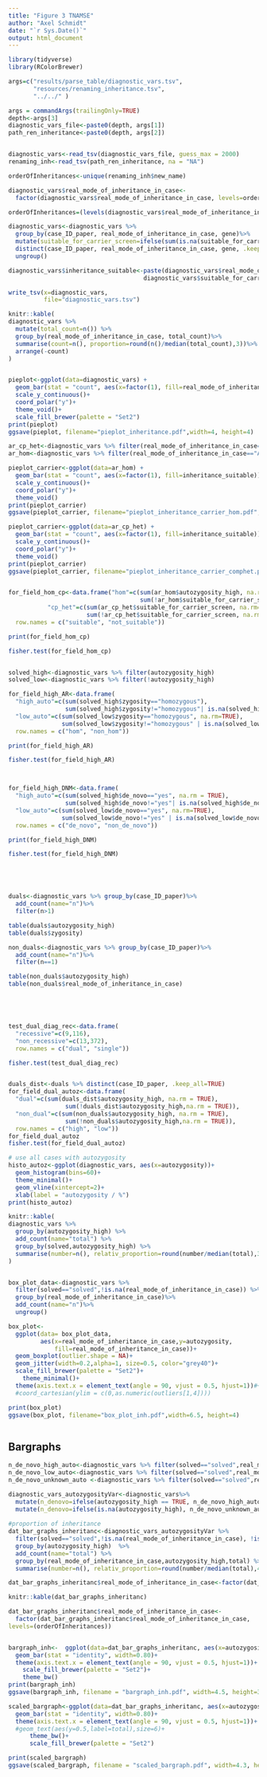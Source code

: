 ```yaml
---
title: "Figure 3 TNAMSE"
author: "Axel Schmidt"
date: "`r Sys.Date()`"
output: html_document
---
```


```r
library(tidyverse)
library(RColorBrewer)

args=c("results/parse_table/diagnostic_vars.tsv", 
       "resources/renaming_inheritance.tsv", 
       "../../" )

args = commandArgs(trailingOnly=TRUE)
depth<-args[3]
diagnostic_vars_file<-paste0(depth, args[1])
path_ren_inheritance<-paste0(depth, args[2])


diagnostic_vars<-read_tsv(diagnostic_vars_file, guess_max = 2000)
renaming_inh<-read_tsv(path_ren_inheritance, na = "NA")

orderOfInheritances<-unique(renaming_inh$new_name)

diagnostic_vars$real_mode_of_inheritance_in_case<-
  factor(diagnostic_vars$real_mode_of_inheritance_in_case, levels=orderOfInheritances)

orderOfInheritances=(levels(diagnostic_vars$real_mode_of_inheritance_in_case))

diagnostic_vars<-diagnostic_vars %>%
  group_by(case_ID_paper, real_mode_of_inheritance_in_case, gene)%>%
  mutate(suitable_for_carrier_screen=ifelse(sum(is.na(suitable_for_carrier_screen)>0), NA, !FALSE %in% suitable_for_carrier_screen))%>%
  distinct(case_ID_paper, real_mode_of_inheritance_in_case, gene, .keep_all = TRUE)%>%
  ungroup()

diagnostic_vars$inheritance_suitable<-paste(diagnostic_vars$real_mode_of_inheritance_in_case,
                                      diagnostic_vars$suitable_for_carrier_screen)

write_tsv(x=diagnostic_vars,
          file="diagnostic_vars.tsv")

```


```r

knitr::kable(
diagnostic_vars %>% 
  mutate(total_count=n()) %>%
  group_by(real_mode_of_inheritance_in_case, total_count)%>%
  summarise(count=n(), proportion=round(n()/median(total_count),3))%>%
  arrange(-count)
)


pieplot<-ggplot(data=diagnostic_vars) +
  geom_bar(stat = "count", aes(x=factor(1), fill=real_mode_of_inheritance_in_case))+
  scale_y_continuous()+
  coord_polar("y")+
  theme_void()+
  scale_fill_brewer(palette = "Set2")
print(pieplot)
ggsave(pieplot, filename="pieplot_inheritance.pdf",width=4, height=4)  

ar_cp_het<-diagnostic_vars %>% filter(real_mode_of_inheritance_in_case=="AR (comp het)")
ar_hom<-diagnostic_vars %>% filter(real_mode_of_inheritance_in_case=="AR (hom)")

pieplot_carrier<-ggplot(data=ar_hom) +
  geom_bar(stat = "count", aes(x=factor(1), fill=inheritance_suitable))+
  scale_y_continuous()+
  coord_polar("y")+
  theme_void()
print(pieplot_carrier)
ggsave(pieplot_carrier, filename="pieplot_inheritance_carrier_hom.pdf",width=4, height=4)  

pieplot_carrier<-ggplot(data=ar_cp_het) +
  geom_bar(stat = "count", aes(x=factor(1), fill=inheritance_suitable))+
  scale_y_continuous()+
  coord_polar("y")+
  theme_void()
print(pieplot_carrier)
ggsave(pieplot_carrier, filename="pieplot_inheritance_carrier_comphet.pdf",width=4, height=4)


for_field_hom_cp<-data.frame("hom"=c(sum(ar_hom$autozygosity_high, na.rm=TRUE),
                                     sum(!ar_hom$suitable_for_carrier_screen, na.rm=TRUE)), 
           "cp_het"=c(sum(ar_cp_het$suitable_for_carrier_screen, na.rm=TRUE),
                      sum(!ar_cp_het$suitable_for_carrier_screen, na.rm=TRUE)), 
  row.names = c("suitable", "not_suitable"))

print(for_field_hom_cp)

fisher.test(for_field_hom_cp)


solved_high<-diagnostic_vars %>% filter(autozygosity_high)
solved_low<-diagnostic_vars %>% filter(!autozygosity_high)

for_field_high_AR<-data.frame(
  "high_auto"=c(sum(solved_high$zygosity=="homozygous"),
                sum(solved_high$zygosity!="homozygous"| is.na(solved_high$zygosity))), 
  "low_auto"=c(sum(solved_low$zygosity=="homozygous", na.rm=TRUE),
               sum(solved_low$zygosity!="homozygous" | is.na(solved_low$zygosity))), 
  row.names = c("hom", "non_hom"))

print(for_field_high_AR)

fisher.test(for_field_high_AR)



for_field_high_DNM<-data.frame(
  "high_auto"=c(sum(solved_high$de_novo=="yes", na.rm = TRUE),
                sum(solved_high$de_novo!="yes"| is.na(solved_high$de_novo))), 
  "low_auto"=c(sum(solved_low$de_novo=="yes", na.rm=TRUE),
               sum(solved_low$de_novo!="yes" | is.na(solved_low$de_novo))), 
  row.names = c("de_novo", "non_de_novo"))

print(for_field_high_DNM)

fisher.test(for_field_high_DNM)





duals<-diagnostic_vars %>% group_by(case_ID_paper)%>%
  add_count(name="n")%>%
  filter(n>1)

table(duals$autozygosity_high)
table(duals$zygosity)

non_duals<-diagnostic_vars %>% group_by(case_ID_paper)%>%
  add_count(name="n")%>%
  filter(n==1)

table(non_duals$autozygosity_high)
table(non_duals$real_mode_of_inheritance_in_case)





test_dual_diag_rec<-data.frame(
  "recessive"=c(9,116), 
  "non_recessive"=c(13,372), 
  row.names = c("dual", "single"))

fisher.test(test_dual_diag_rec)


duals_dist<-duals %>% distinct(case_ID_paper, .keep_all=TRUE)
for_field_dual_autoz<-data.frame(
  "dual"=c(sum(duals_dist$autozygosity_high, na.rm = TRUE),
                sum(!duals_dist$autozygosity_high,na.rm = TRUE)), 
  "non_dual"=c(sum(non_duals$autozygosity_high, na.rm = TRUE),
                sum(!non_duals$autozygosity_high,na.rm = TRUE)), 
  row.names = c("high", "low"))
for_field_dual_autoz
fisher.test(for_field_dual_autoz)


```





```r

# use all cases with autozygosity 
histo_autoz<-ggplot(diagnostic_vars, aes(x=autozygosity))+
  geom_histogram(bins=60)+
  theme_minimal()+
  geom_vline(xintercept=2)+
  xlab(label = "autozygosity / %")
print(histo_autoz)

knitr::kable(
diagnostic_vars %>% 
  group_by(autozygosity_high) %>% 
  add_count(name="total") %>% 
  group_by(solved,autozygosity_high) %>% 
  summarise(number=n(), relativ_proportion=round(number/median(total),3) )
)


box_plot_data<-diagnostic_vars %>% 
  filter(solved=="solved",!is.na(real_mode_of_inheritance_in_case)) %>%
  group_by(real_mode_of_inheritance_in_case)%>%
  add_count(name="n")%>%
  ungroup()

box_plot<-
  ggplot(data= box_plot_data,
         aes(x=real_mode_of_inheritance_in_case,y=autozygosity,
             fill=real_mode_of_inheritance_in_case))+
  geom_boxplot(outlier.shape = NA)+
  geom_jitter(width=0.2,alpha=1, size=0.5, color="grey40")+
  scale_fill_brewer(palette = "Set2")+
    theme_minimal()+
  theme(axis.text.x = element_text(angle = 90, vjust = 0.5, hjust=1))#+
  #coord_cartesian(ylim = c(0,as.numeric(outliers[1,4])))

print(box_plot)
ggsave(box_plot, filename="box_plot_inh.pdf",width=6.5, height=4)  

```



```r

```

## Bargraphs


```r

n_de_novo_high_auto<-diagnostic_vars %>% filter(solved=="solved",real_mode_of_inheritance_in_case=="AD (de novo)",autozygosity_high==TRUE) %>% nrow()
n_de_novo_low_auto<-diagnostic_vars %>% filter(solved=="solved",real_mode_of_inheritance_in_case=="AD (de novo)",autozygosity_high==FALSE) %>% nrow()
n_de_novo_unknown_auto <-diagnostic_vars %>% filter(solved=="solved",real_mode_of_inheritance_in_case=="AD (de novo)",is.na(autozygosity_high)) %>% nrow()

diagnostic_vars_autozygosityVar<-diagnostic_vars%>%
  mutate(n_denovo=ifelse(autozygosity_high == TRUE, n_de_novo_high_auto, n_de_novo_low_auto),)%>%
  mutate(n_denovo=ifelse(is.na(autozygosity_high), n_de_novo_unknown_auto, n_denovo),) #%>%
  
#proportion of inheritance
dat_bar_graphs_inheritanc<-diagnostic_vars_autozygosityVar %>% 
  filter(solved=="solved",!is.na(real_mode_of_inheritance_in_case), !is.na(autozygosity) ) %>%
  group_by(autozygosity_high)  %>%
  add_count(name="total") %>% 
  group_by(real_mode_of_inheritance_in_case,autozygosity_high,total) %>% 
  summarise(number=n(), relativ_proportion=round(number/median(total),4), rel_prop_DNM=number/median(n_denovo))

dat_bar_graphs_inheritanc$real_mode_of_inheritance_in_case<-factor(dat_bar_graphs_inheritanc$real_mode_of_inheritance_in_case, levels=orderOfInheritances)

knitr::kable(dat_bar_graphs_inheritanc)

dat_bar_graphs_inheritanc$real_mode_of_inheritance_in_case<-
  factor(dat_bar_graphs_inheritanc$real_mode_of_inheritance_in_case,
levels=(orderOfInheritances))


bargraph_inh<-  ggplot(data=dat_bar_graphs_inheritanc, aes(x=autozygosity_high,y=relativ_proportion, fill=real_mode_of_inheritance_in_case)) +
  geom_bar(stat = "identity", width=0.80)+  
  theme(axis.text.x = element_text(angle = 90, vjust = 0.5, hjust=1))+ 
    scale_fill_brewer(palette = "Set2")+
    theme_bw()
print(bargraph_inh)
ggsave(bargraph_inh, filename = "bargraph_inh.pdf", width=4.5, height=3.5)

scaled_bargraph<-ggplot(data=dat_bar_graphs_inheritanc, aes(x=autozygosity_high,y=rel_prop_DNM, fill=real_mode_of_inheritance_in_case)) +
  geom_bar(stat = "identity", width=0.80)+  
  theme(axis.text.x = element_text(angle = 90, vjust = 0.5, hjust=1))+ 
  #geom_text(aes(y=0.5,label=total),size=6)+
      theme_bw()+
      scale_fill_brewer(palette = "Set2")

print(scaled_bargraph)
ggsave(scaled_bargraph, filename = "scaled_bargraph.pdf", width=4.3, height=3.5)

```

